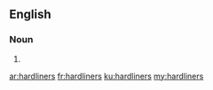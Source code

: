 ==English==

===Noun===
{{head|en|noun plural form}}

# {{plural of|hardliner|lang=en}}

[[ar:hardliners]]
[[fr:hardliners]]
[[ku:hardliners]]
[[my:hardliners]]